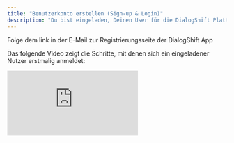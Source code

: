 ```yaml
---
title: "Benutzerkonto erstellen (Sign-up & Login)"
description: "Du bist eingeladen, Deinen User für die DialogShift Plattform zu erstellen. "
---
```


<Steps>
  <Step title="Du erhälst eine Einladung zu DialogShift per E-Mail">
    Folge dem link in der E-Mail zur Registrierungsseite der DialogShift App
  </Step>
  <Step title="New Step">
    
  </Step>
</Steps>

Das folgende Video zeigt die Schritte, mit denen sich ein eingeladener Nutzer erstmalig anmeldet:

<iframe
  className="w-full aspect-video rounded-xl"
  src="https://player.vimeo.com/video/1097959517?badge=0&autopause=0&player_id=0&app_id=58479"
  title="Vimeo video player"
  frameBorder="0"
  allow="autoplay; fullscreen; picture-in-picture"
  allowFullScreen
></iframe>
